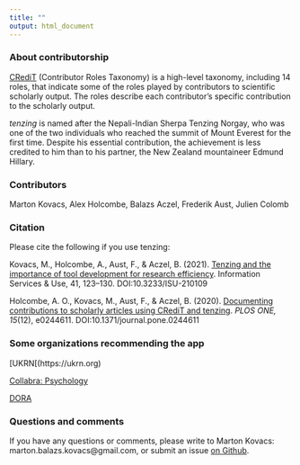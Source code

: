 ```yaml
---
title: ""
output: html_document
---
```


### About contributorship

[CRediT](http://credit.niso.org/) (Contributor Roles Taxonomy) is a high-level taxonomy, including 14 roles, that indicate some of the roles played by contributors to scientific scholarly output. The roles describe each contributor’s specific contribution to the scholarly output.

_tenzing_ is named after the Nepali-Indian Sherpa Tenzing Norgay, who was one of the two individuals who reached the summit of Mount Everest for the first time. Despite his essential contribution, the achievement is less credited to him than to his partner, the New Zealand mountaineer Edmund Hillary.

### Contributors

Marton Kovacs, Alex Holcombe, Balazs Aczel, Frederik Aust, Julien Colomb

### Citation

Please cite the following if you use tenzing:

Kovacs, M., Holcombe, A., Aust, F., & Aczel, B. (2021). [Tenzing and the importance of tool development for research efficiency](https://doi.org/10.3233/ISU-210109). Information Services & Use, 41, 123–130. DOI:10.3233/ISU-210109

Holcombe, A. O., Kovacs, M., Aust, F., & Aczel, B. (2020). [Documenting contributions to scholarly articles using CRediT and tenzing](https://doi.org/10.1371/journal.pone.0244611). _PLOS ONE, 15_(12), e0244611. DOI:10.1371/journal.pone.0244611

### Some organizations recommending the app

[UKRN[(https://ukrn.org)

[Collabra: Psychology](https://www.collabra.org/)

[DORA](https://sfdora.org/resource-library/?_resource_type=tools)

### Questions and comments

If you have any questions or comments, please write to Marton Kovacs: marton.balazs.kovacs@gmail.com, or submit an issue [on Github](https://github.com/marton-balazs-kovacs/tenzing).
